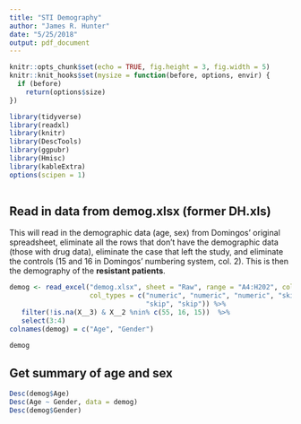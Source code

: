 ```yaml
---
title: "STI Demography"
author: "James R. Hunter"
date: "5/25/2018"
output: pdf_document
---
```


```r

knitr::opts_chunk$set(echo = TRUE, fig.height = 3, fig.width = 5)
knitr::knit_hooks$set(mysize = function(before, options, envir) {
  if (before) 
    return(options$size)
})
```

```r
library(tidyverse)
library(readxl)
library(knitr)
library(DescTools)
library(ggpubr)
library(Hmisc)
library(kableExtra)
options(scipen = 1)
  
```

## Read in data from demog.xlsx (former DH.xls)

This will read in the demographic data (age, sex) from Domingos' original spreadsheet, eliminate all the rows that don't have the demographic data (those with drug data), eliminate the case that left the study, and eliminate the controls (15 and 16 in Domingos' numbering system, col. 2). This is then the demography of the **resistant patients**.

```r
demog <- read_excel("demog.xlsx", sheet = "Raw", range = "A4:H202", col_names = FALSE, 
                    col_types = c("numeric", "numeric", "numeric", "skip", "skip", "text", 
                                  "skip", "skip")) %>% 
   filter(!is.na(X__3) & X__2 %nin% c(55, 16, 15))  %>% 
   select(3:4)
colnames(demog) = c("Age", "Gender") 

demog
```

## Get summary of age and sex

```r
Desc(demog$Age)
Desc(Age ~ Gender, data = demog)
Desc(demog$Gender)
```


